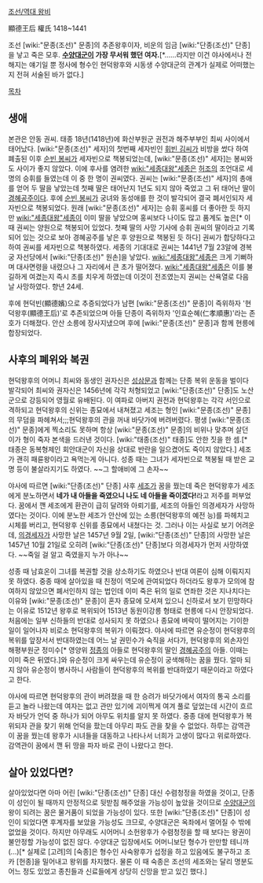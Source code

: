 [[조선/역대 왕비]]

顯德王后 權氏
1418~1441

조선 [wiki:"문종(조선)" 문종]의 추존왕후이자, 비운의 임금 [wiki:"단종(조선)" 단종]을 낳고 죽은 모후. '''[[수양대군]]이 가장 무서워 했던 여자.'''[*......라지만 이건 야사에서나 전해지는 얘기일 뿐 정사에 형수인 현덕왕후와 시동생 수양대군의 관계가 실제로 어떠했는지 전혀 서술된 바가 없다.]

[[목차]]

== 생애 ==
본관은 안동 권씨. 태종 18년(1418년)에 화산부원군 권전과 해주부부인 최씨 사이에서 태어났다. [wiki:"문종(조선)" 세자]의 첫번째 세자빈인 [[휘빈 김씨]]가 비방을 썼다 하여 폐출된 이후 [[순빈 봉씨]]가 세자빈으로 책봉되었는데, [wiki:"문종(조선)" 세자]는 봉씨와도 사이가 좋지 않았다. 이에 후사를 염려한 [[wiki:"세종대왕"세종]]은 [[허조]]의 조언대로 세 명의 승휘를 들였는데 이 중 한 명이 권씨였다. 권씨는 [wiki:"문종(조선)" 세자]의 총애를 얻어 두 딸을 낳았는데 첫째 딸은 태어난지 1년도 되지 않아 죽었고 그 뒤 태어난 딸이 [[경혜공주]]이다. 후에 [[순빈 봉씨]]가 궁녀와 동성애를 한 것이 발각되어 결국 폐서인되자 세자빈으로 책봉되었다. 원래 [wiki:"문종(조선)" 세자]는 승휘 홍씨를 더 좋아한 듯 하지만 [[wiki:"세종대왕"세종]]이 이미 딸을 낳았으며 홍씨보다 나이도 많고 품계도 높은[* 이때 권씨는 양원으로 책봉되어 있었다. 첫째 딸의 사망 기사에 승휘 권씨의 딸이라고 기록되어 있는 것으로 보아 경혜공주를 낳은 후 양원으로 책봉된 듯 하다] 권씨가 합당하다고 하여 권씨를 세자빈으로 책봉하였다. 세종의 기대대로 권씨는 1441년 7월 23알에 경복궁 자선당에서 [wiki:"단종(조선)" 원손]을 낳았다. [[wiki:"세종대왕"세종]]은 크게 기뻐하며 대사면령을 내렸으나 그 자리에서 큰 초가 떨어졌다. [[wiki:"세종대왕"세종]]은 이를 불길하게 여겼는지 즉시 초를 치우게 하였는데 이것이 전조였는지 권씨는 산욕열로 다음 날 사망하였다. 향년 24세. 

후에 현덕빈(顯德嬪)으로 추증되었다가 남편 [wiki:"문종(조선)" 문종]이 즉위하자 '현덕왕후(顯德王后)'로 추존되었으며 아들 단종이 즉위하자 '인효순혜(仁孝順惠)'라는 존호가 더해졌다. 안산 소릉에 장사지냈으며 후에 [wiki:"문종(조선)" 문종]과 함께 현릉에 합장되었다. 

== 사후의 폐위와 복권 ==
현덕왕후의 어머니 최씨와 동생인 권자신은 [[성삼문]]과 함께는 단종 복위 운동을 벌이다 발각되어 최씨와 권자신은 1456년에 각각 처형되었고 [wiki:"단종(조선)" 단종]도 노산군으로 강등되어 영월로 유배된다. 이 여파로 아버지 권전과 현덕왕후는 각각 서인으로 격하되고 현덕왕후의 신위는 종묘에서 내쳐졌고 세조는 형인 [wiki:"문종(조선)" 문종]의 무덤을 파헤쳐서;;;현덕왕후의 관을 꺼내 바닷가에 버려버렸다. 평생 [wiki:"문종(조선)" 문종]에게 찍소리도 못하며 항상 [wiki:"문종(조선)" 문종]의 비위나 맞추며 살던 이가 형이 죽자 본색을 드러낸 것이다. [wiki:"태종(조선)" 태종]도 안한 짓을 한 셈.[* 태종은 동복형제인 회안대군이 자신을 상대로 반란을 일으켰어도 죽이지 않았다.] 세조가 괜히 패륜왕이라고 욕먹는게 아니다. 성종 때는 그녀가 세자빈으로 책봉될 때 받은 교명 등이 불살라지기도 하였다. ~~그 할애비에 그 손자~~

야사에 따르면 [wiki:"단종(조선)" 단종] 사후 [[세조]]가 꿈을 꿨는데 죽은 현덕왕후가 세조에게 분노하면서 '''네가 내 아들을 죽였으니 나도 네 아들을 죽이겠다!'''라고 저주를 퍼부었다. 꿈에서 깬 세조에게 환관이 급히 달려와 아뢰기를, 세조의 아들인 의경세자가 사망하였다는 것이다. 이에 분노한 세조가 안산에 있는 소릉(현덕왕후의 예전 능)를 파헤치고 시체를 버리고, 현덕왕후 신위를 종묘에서 내쳤다는 것. 그러나 이는 사실로 보기 어려운데, [[의경세자]]가 사망한 날은 1457년 9월 2일, [wiki:"단종(조선)" 단종]의 사망한 날은 1457년 10월 21일로 오히려 [wiki:"단종(조선)" 단종]보다 의경세자가 먼저 사망하였다. ~~죽일 걸 알고 죽였을지 누가 아나~~

성종 때 남효온이 그녀를 복권할 것을 상소하기도 하였으나 반대 여론이 심해 이뤄지지 못 하였다. 중종 때에 살아있을 때 친정이 역모에 관여되었다 하더라도 왕후가 모의에 참여하지 않았으면 폐서인하지 않는 법인데 이미 죽은 뒤의 일로 연좌한 것은 지나치다는 이유와 [wiki:"문종(조선)" 문종]이 혼자 종묘에 모셔져 있으니 신하로서 보기 민망하다는 이유로 1512년 왕후로 복위되어 1513년  동원이강릉 형태로 현릉에 다시 안장되었다. 처음에는 일부 신하들의 반대로 성사되지 못 하였으나 종묘에 벼락이 떨어지는 기이한 일이 일어나자 비로소 현덕왕후의 복위가 이뤄졌다. 야사에 따르면 유순정이 현덕왕후의 복위를 앞장서서 반대하였는데 어느 날 권민수가 숙직을 서다가, 현덕왕후의 외손자인 해평부원군 정미수[* 영양위 [[정종]]의 아들로 현덕왕후의 딸인 [[경혜공주]]의 아들. 이때는 이미 죽은 뒤였다.]와 유순정이 크게 싸우는데 유순정이 궁색해하는 꿈을 꿨다. 얼마 되지 않아 유순정이 병사하니 사람들이 현덕왕후의 복위를 반대하였기 때문이라고 하였다고 한다.

야사에 따르면 현덕왕후의 관이 버려졌을 때 한 승려가 바닷가에서 여자의 통곡 소리를 듣고 놀라 나왔는데 여자는 없고 관만 있기에 괴이쩍게 여겨 풀로 덮었는데 시간이 흐르자 바닷가 언덕 중 하나가 되어 아무도 위치를 알지 못 하였다. 중종 대에 현덕왕후가 복위되자 관을 찾기 위해 언덕을 팠는데 아무리 파도 관을 찾을 수 없었다. 하루는 감역관이 꿈을 꿨는데 왕후가 시녀들을 대동하고 나타나서 너희가 고생이 많다고 위로하였다. 감역관이 꿈에서 깬 뒤 땅을 파자 바로 관이 나왔다고 한다.

== 살아 있었다면? ==
살아있었다면 아마 어린 [wiki:"단종(조선)" 단종] 대신 수렴청정을 하였을 것이고, 단종이 성인이 될 때까지 안정적으로 뒷받침 해주었을 가능성이 높았을 것이므로 [[수양대군]]의 왕이 되려는 꿈은 물거품이 되었을 가능성이 있다. 또한 [wiki:"단종(조선)" 단종]이 성인이 되었다면 후계자를 보았을 가능성도 크므로, 수양대군은 옥좌에서 멀어질 수 밖에 없었을 것이다. 하지만 아무래도 시어머니 소헌왕후가 수렴청정을 할 때 보다는 왕권이 불안정할 가능성이 없진 않다. 수양대군 입장에서도 어머니보단 형수가 만만할 테니까(...)[* 실제로 [고려]의 [숙종]은 형수인 사숙왕후가 섭정을 하고 있음에도 불구하고 조카 [헌종]을 밀어내고 왕위를 차지했다. 물론 이 때 숙종은 조선의 세조와는 달리 명분도 어느 정도 있었고 종친들과 신료들에게 상당히 신망을 받고 있긴 했다.]
